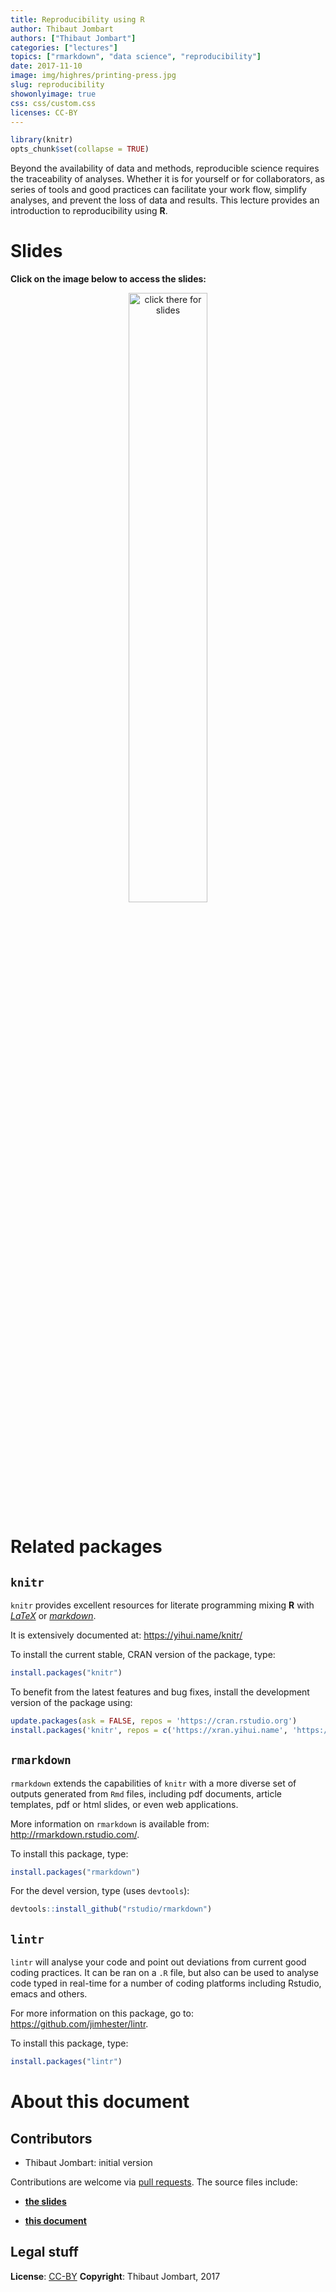 ```yaml
---
title: Reproducibility using R
author: Thibaut Jombart
authors: ["Thibaut Jombart"]
categories: ["lectures"]
topics: ["rmarkdown", "data science", "reproducibility"]
date: 2017-11-10
image: img/highres/printing-press.jpg
slug: reproducibility
showonlyimage: true
css: css/custom.css
licenses: CC-BY
---
```


	
```r
library(knitr)
opts_chunk$set(collapse = TRUE)
```

Beyond the availability of data and methods, reproducible science requires the
traceability of analyses. Whether it is for yourself or for collaborators, as
series of tools and good practices can facilitate your work flow, simplify
analyses, and prevent the loss of data and results. This lecture provides an
introduction to reproducibility using **R**.


# Slides

**Click on the image below to access the slides:**

<center>
<a href="../../slides/reproducibility/reproducibility.html"><img class="gateway" src="../../img/highres/printing-press.jpg" width="50%" alt="click there for slides" align="middle"></a>
</center>



# Related packages

## `knitr`

`knitr` provides excellent resources for literate programming mixing **R** with
[*LaTeX*](https://en.wikipedia.org/wiki/LaTeX) or
[*markdown*](https://en.wikipedia.org/wiki/Markdown).

It is extensively documented at: [https://yihui.name/knitr/](https://yihui.name/knitr/)

To install the current stable, CRAN version of the package, type:
```r
install.packages("knitr")
```

To benefit from the latest features and bug fixes, install the development
version of the package using:

```r
update.packages(ask = FALSE, repos = 'https://cran.rstudio.org')
install.packages('knitr', repos = c('https://xran.yihui.name', 'https://cran.rstudio.org'))
```


## `rmarkdown`

`rmarkdown` extends the capabilities of `knitr` with a more diverse set of
outputs generated from `Rmd` files, including pdf documents, article templates,
pdf or html slides, or even web applications.

More information on `rmarkdown` is available from: [http://rmarkdown.rstudio.com/](http://rmarkdown.rstudio.com/).

To install this package, type:

```r
install.packages("rmarkdown")
```


For the devel version, type (uses `devtools`):
```r
devtools::install_github("rstudio/rmarkdown")
```



## `lintr`

`lintr` will analyse your code and point out deviations from current good coding
practices. It can be ran on a `.R` file, but also can be used to analyse code
typed in real-time for a number of coding platforms including Rstudio, emacs and
others.

For more information on this package, go to:
[https://github.com/jimhester/lintr](https://github.com/jimhester/lintr).

To install this package, type:

```r
install.packages("lintr")
```



# About this document

## Contributors

- Thibaut Jombart: initial version

Contributions are welcome via [pull requests](https://github.com/reconhub/learn/pulls). The source files include:

- [**the slides**](https://raw.githubusercontent.com/reconhub/learn/master/static/slides/reproducibility/reproducibility.Rmd)

- [**this document**](https://raw.githubusercontent.com/reconhub/learn/master/content/post/reproducibility.Rmd)



## Legal stuff

**License**: [CC-BY](https://creativecommons.org/licenses/by/3.0/)
**Copyright**: Thibaut Jombart, 2017 
